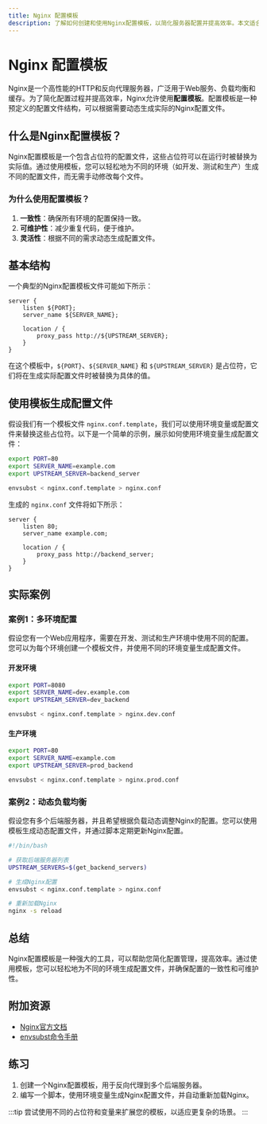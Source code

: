 ```yaml
---
title: Nginx 配置模板
description: 了解如何创建和使用Nginx配置模板，以简化服务器配置并提高效率。本文适合初学者，包含代码示例和实际案例。
---
```


# Nginx 配置模板

Nginx是一个高性能的HTTP和反向代理服务器，广泛用于Web服务、负载均衡和缓存。为了简化配置过程并提高效率，Nginx允许使用**配置模板**。配置模板是一种预定义的配置文件结构，可以根据需要动态生成实际的Nginx配置文件。

## 什么是Nginx配置模板？

Nginx配置模板是一个包含占位符的配置文件，这些占位符可以在运行时被替换为实际值。通过使用模板，您可以轻松地为不同的环境（如开发、测试和生产）生成不同的配置文件，而无需手动修改每个文件。

### 为什么使用配置模板？

1. **一致性**：确保所有环境的配置保持一致。
2. **可维护性**：减少重复代码，便于维护。
3. **灵活性**：根据不同的需求动态生成配置文件。

## 基本结构

一个典型的Nginx配置模板文件可能如下所示：

```nginx
server {
    listen ${PORT};
    server_name ${SERVER_NAME};

    location / {
        proxy_pass http://${UPSTREAM_SERVER};
    }
}
```

在这个模板中，`${PORT}`、`${SERVER_NAME}` 和 `${UPSTREAM_SERVER}` 是占位符，它们将在生成实际配置文件时被替换为具体的值。

## 使用模板生成配置文件

假设我们有一个模板文件 `nginx.conf.template`，我们可以使用环境变量或配置文件来替换这些占位符。以下是一个简单的示例，展示如何使用环境变量生成配置文件：

```bash
export PORT=80
export SERVER_NAME=example.com
export UPSTREAM_SERVER=backend_server

envsubst < nginx.conf.template > nginx.conf
```

生成的 `nginx.conf` 文件将如下所示：

```nginx
server {
    listen 80;
    server_name example.com;

    location / {
        proxy_pass http://backend_server;
    }
}
```

## 实际案例

### 案例1：多环境配置

假设您有一个Web应用程序，需要在开发、测试和生产环境中使用不同的配置。您可以为每个环境创建一个模板文件，并使用不同的环境变量生成配置文件。

#### 开发环境

```bash
export PORT=8080
export SERVER_NAME=dev.example.com
export UPSTREAM_SERVER=dev_backend

envsubst < nginx.conf.template > nginx.dev.conf
```

#### 生产环境

```bash
export PORT=80
export SERVER_NAME=example.com
export UPSTREAM_SERVER=prod_backend

envsubst < nginx.conf.template > nginx.prod.conf
```

### 案例2：动态负载均衡

假设您有多个后端服务器，并且希望根据负载动态调整Nginx的配置。您可以使用模板生成动态配置文件，并通过脚本定期更新Nginx配置。

```bash
#!/bin/bash

# 获取后端服务器列表
UPSTREAM_SERVERS=$(get_backend_servers)

# 生成Nginx配置
envsubst < nginx.conf.template > nginx.conf

# 重新加载Nginx
nginx -s reload
```

## 总结

Nginx配置模板是一种强大的工具，可以帮助您简化配置管理，提高效率。通过使用模板，您可以轻松地为不同的环境生成配置文件，并确保配置的一致性和可维护性。

## 附加资源

- [Nginx官方文档](https://nginx.org/en/docs/)
- [envsubst命令手册](https://www.gnu.org/software/gettext/manual/html_node/envsubst-Invocation.html)

## 练习

1. 创建一个Nginx配置模板，用于反向代理到多个后端服务器。
2. 编写一个脚本，使用环境变量生成Nginx配置文件，并自动重新加载Nginx。

:::tip
尝试使用不同的占位符和变量来扩展您的模板，以适应更复杂的场景。
:::